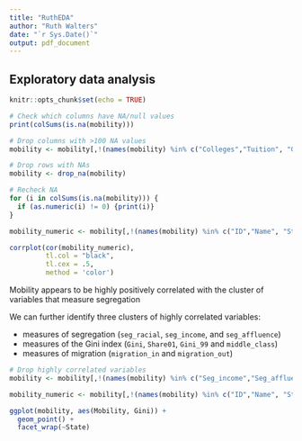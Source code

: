 ```yaml
---
title: "RuthEDA"
author: "Ruth Walters"
date: "`r Sys.Date()`"
output: pdf_document
---
```

## Exploratory data analysis

```r
knitr::opts_chunk$set(echo = TRUE)
```

```r
# Check which columns have NA/null values
print(colSums(is.na(mobility)))

```

```r
# Drop columns with >100 NA values
mobility <- mobility[,!(names(mobility) %in% c("Colleges","Tuition", "Graduation", "HS_dropout"))]

# Drop rows with NAs
mobility <- drop_na(mobility)
```

```r
# Recheck NA
for (i in colSums(is.na(mobility))) {
  if (as.numeric(i) != 0) {print(i)}
}
```

```r
mobility_numeric <- mobility[,!(names(mobility) %in% c("ID","Name", "State", "Latitude", "Longitude"))]

corrplot(cor(mobility_numeric),
         tl.col = "black",
         tl.cex = .5, 
         method = 'color')
```


Mobility appears to be highly positively correlated with the cluster of variables that measure segregation 

We can further identify three clusters of highly correlated variables:

- measures of segregation (`seg_racial`, `seg_income`, and `seg_affluence`)
- measures of the Gini index (`Gini`, `Share01`, `Gini_99` and `middle_class`)
- measures of migration (`migration_in` and `migration_out`)

```r
# Drop highly correlated variables
mobility <- mobility[,!(names(mobility) %in% c("Seg_income","Seg_affluence", "Share01", "Gini_99"))]

mobility_numeric <- mobility[,!(names(mobility) %in% c("ID","Name", "State", "Latitude", "Longitude"))]
```

```r
ggplot(mobility, aes(Mobility, Gini)) + 
  geom_point() +
  facet_wrap(~State)
```